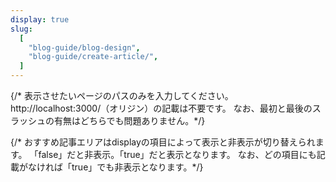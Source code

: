 ```yaml
---
display: true
slug:
  [
    "blog-guide/blog-design",
    "blog-guide/create-article/",
  ]
---
```


{/* 表示させたいページのパスのみを入力してください。
http://localhost:3000/（オリジン）の記載は不要です。 
なお、最初と最後のスラッシュの有無はどちらでも問題ありません。*/}

{/* おすすめ記事エリアはdisplayの項目によって表示と非表示が切り替えられます。
「false」だと非表示。「true」だと表示となります。
なお、どの項目にも記載がなければ「true」でも非表示となります。*/}